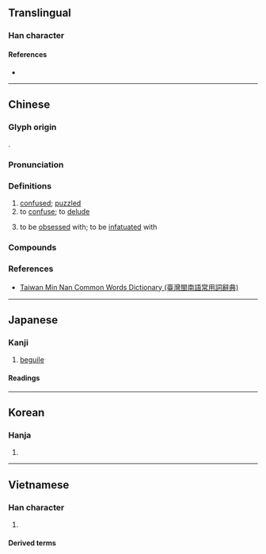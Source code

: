 {{also|感}}
{{character info}}
==Translingual==

===Han character===
{{Han char|rn=61|rad=心|as=08|sn=12|four=53330|canj=IMP|ids=⿱或心}}

====References====
* {{Han ref|kx=0390.340|dkj=10789|dj=0725.020|hdz=42309.090|uh=60D1|ud=24785|bh=B462|bd=46178}}

----

==Chinese==
{{zh-forms}}

===Glyph origin===
{{Han etym}}
{{Han compound|或|心|c1=p|c2=s|t2=heart|ls=psc}}.

===Pronunciation===
{{zh-pron
|m=huò
|c=waak6
|h=pfs=
|md=hĕ̤k
|mn=xm,zz,tw:he̍k/qz,jj:hia̍k
|mn-t=hog8
|w=
|mc=y
|oc=y
|cat=a,v
}}

===Definitions===
{{zh-hanzi}}

# [[confused]]; [[puzzled]]
# to [[confuse]]; to [[delude]]
# {{lb|zh|literary}} to be [[obsessed]] with; to be [[infatuated]] with

===Compounds===
{{zh-der|困惑|誘惑|迷惑|疑惑|蠱惑|不惑|惑世盜名|妖言惑眾|惶惑|媚惑|惑溺|惑星|惑志|惑亂|年屆不惑|惑突|妖術惑眾|大惑不解|大惑|惑眾|二缶鐘惑|惑術|心旌搖惑|二惑|了然不惑|狐惑|熒惑|投杼之惑|流言惑眾|知者不惑|煽惑|眩惑|智者不惑|淆惑|構詞惑眾|欺世惑俗|炫惑|誘惑力|解惑|鼓惑|訛言惑眾|聽讒惑亂|迷迷惑惑|辨惑|造言惑眾|迷惑不解|造謠惑眾|魅惑|謠言惑眾|誘惑色|蠱惑人心|困惑不解}}

===References===
* [http://twblg.dict.edu.tw/holodict_new/index.html Taiwan Min Nan Common Words Dictionary (臺灣閩南語常用詞辭典)]

----

==Japanese==

===Kanji===
{{ja-kanji|grade=c|rs=心08}}

# [[beguile]]

====Readings====
{{ja-readings
|goon=わく
|kanon=こく
|kun=まど-う<まど-ふ,まど-わす<まどはす
}}

----

==Korean==

===Hanja===
{{ko-hanja|hangeul=혹|eumhun=|rv=hok|mr=hok|y=hok}}

# {{rfdef|ko|sort=心08}}

----

==Vietnamese==

===Han character===
{{vi-readings|reading=hoặc|rs=心08}}

# {{rfdef|vi|sort=心08}}

====Derived terms====
{{der3|vi
|{{vi-l|迷惑|mê hoặc|}}
|{{vi-l|眩惑|huyễn hoặc|}}
}}
